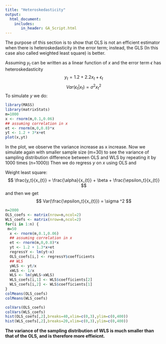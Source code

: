 ```yaml
---
title: "Heteroskedasticity"
output: 
  html_document:
    includes:
       in_header: GA_Script.html
---
```


The purpose of this section is to show that OLS is not an efficient estimator when there is heteroskedasticity in the error term; instead, the GLS (In this case also called weighted least square) is better.

Assuming $y_t$ can be written as a linear function of $x$ and the error term $\epsilon$ has heteroskedasticity
$$y_t = 1.2 + 2.2 x_{t}  + \epsilon_t $$
$$ Var(\epsilon_t | x_t) = \sigma^2 x_{t}^2 $$
To simulate $y$ we do:
```r
library(MASS)
library(matrixStats)
m=1000
x <- rnorm(m,0.1,0.06)
## assuming correlation in x
et <- rnorm(m,0,0.8)*x
yt <- 1.2 + 3*x+et
plot(x,yt)
```
     
In the plot, we observe the variance increase as x increase.
Now we simulate again with smaller sample size (m=30) to see the variance of sampling distribution difference between OLS and WLS by repeating it by 1000 times (n=1000))
Then we do regress $y$ on $x$ using OLS and

Weight least square:
$$ \frac{y_t}{x_{t}} = \frac{\alpha}{x_{t}}  + \beta + \frac{\epsilon_t}{x_{t}}  $$
and then we get $$ Var(\frac{\epsilon_t}{x_{t}}) = \sigma ^2 $$

```r
n=2000
OLS_coefs <- matrix(nrow=n,ncol=2)
WLS_coefs <- matrix(nrow=n,ncol=2)
for(i in 1:n) {
 m=50
  x <- rnorm(m,0.1,0.06)
  ## assuming correlation in x
  et <- rnorm(m,0,0.8)*x
  yt <- 1.2 + 1.3*x+et
  regressY <- lm(yt~x)
  OLS_coefs[i,] <- regressY$coefficients 
  ## WLS
  yWLS <- yt/x
  xWLS <- 1/x
  WLS <- lm(yWLS~xWLS)
  WLS_coefs[i,1] <- WLS$coefficients[2]
  WLS_coefs[i,2] <- WLS$coefficients[1]
}
colMeans(OLS_coefs)
colMeans(WLS_coefs)
```


```r
colVars(OLS_coefs)
colVars(WLS_coefs)
hist(OLS_coefs[,2],breaks=40,xlim=c(0,3),ylim=c(0,400))
hist(WLS_coefs[,2],breaks=20,xlim=c(0,3),ylim=c(0,400))
```
    

**The variance of the sampling distribution of WLS is much smaller than that of the OLS, and is therefore more effieicnt.**



